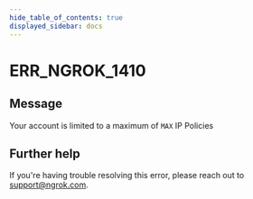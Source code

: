 ```yaml
---
hide_table_of_contents: true
displayed_sidebar: docs
---
```



# ERR_NGROK_1410

## Message

Your account is limited to a maximum of `MAX` IP Policies

<ErrorDetails error="err_ngrok_1410" />

## Further help

If you're having trouble resolving this error, please reach out to [support@ngrok.com](mailto:support@ngrok.com?subject=Help%20with%20ERR_NGROK_1410).
